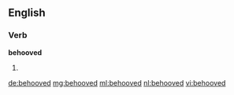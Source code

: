 ==English==

===Verb===
'''behooved'''

# {{en-past of|behoove}}

[[de:behooved]]
[[mg:behooved]]
[[ml:behooved]]
[[nl:behooved]]
[[vi:behooved]]